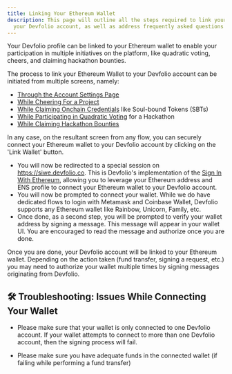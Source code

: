 ```yaml
---
title: Linking Your Ethereum Wallet
description: This page will outline all the steps required to link your Ethereum wallet to
  your Devfolio account, as well as address frequently asked questions (FAQs)
---
```

Your Devfolio profile can be linked to your Ethereum wallet to enable your participation in multiple initiatives on the platform, like quadratic voting, cheers, and claiming hackathon bounties.

The process to link your Ethereum Wallet to your Devfolio account can be initiated from multiple screens, namely:

* [Through the Account Settings Page](settings/)
* [While Cheering For a Project](cryptocheer/)
* [While Claiming Onchain Credentials](onchain-credentials/) like Soul-bound Tokens (SBTs)
* [While Participating in Quadratic Voting](quadratic-voting/) for a Hackathon
* [While Claiming Hackathon Bounties](/docs/guide/participating-in-hackathons/claims)

In any case, on the resultant screen from any flow, you can securely connect your Ethereum wallet to your Devfolio account by clicking on the 'Link Wallet' button.

* You will now be redirected to a special session on https://siwe.devfolio.co. This is Devfolio's implementation of the [Sign In With Ethereum](https://docs.login.xyz/), allowing you to leverage your Ethereum address and ENS profile to connect your Ethereum wallet to your Devfolio account.
* You will now be prompted to connect your wallet. While we do have dedicated flows to login with Metamask and Coinbase Wallet, Devfolio supports any Ethereum wallet like Rainbow, Unicorn, Family, etc.  
* Once done, as a second step, you will be prompted to verify your wallet address by signing a message. This message will appear in your wallet UI. You are encouraged to read the message and authorize once you are done.  

Once you are done, your Devfolio account will be linked to your Ethereum wallet. Depending on the action taken (fund transfer, signing a request, etc.) you may need to authorize your wallet multiple times by signing messages originating from Devfolio.


## 🛠️ Troubleshooting: Issues While Connecting Your Wallet

* Please make sure that your wallet is only connected to one Devfolio account. If your wallet attempts to connect to more than one Devfolio account, then the signing process will fail.

* Please make sure you have adequate funds in the connected wallet (if failing while performing a fund transfer)
